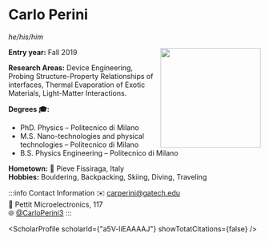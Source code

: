 


# Carlo Perini
*he/his/him*

<img src={profImage} width="200" align="right"/> 

**Entry year:** Fall 2019<br/>

**Research Areas:** Device Engineering, Probing Structure-Property Relationships of interfaces, Thermal Evaporation of Exotic Materials, Light-Matter Interactions. 

**Degrees 🎓:**
- PhD. Physics – Politecnico di Milano 
- M.S. Nano-technologies and physical technologies – Politecnico di Milano 
- B.S. Physics Engineering – Politecnico di Milano 

**Hometown:** 🏡 Pieve Fissiraga, Italy<br/>
**Hobbies:** Bouldering, Backpacking, Skiing, Diving, Traveling

:::info Contact Information
✉️ carperini@gatech.edu<br/>
🏢 Pettit Microelectronics, 117<br/>
🌐 [@CarloPerini3](https://twitter.com/CarloPerini3)
:::

<ScholarProfile scholarId={"a5V-liEAAAAJ"} showTotatCitations={false} />

